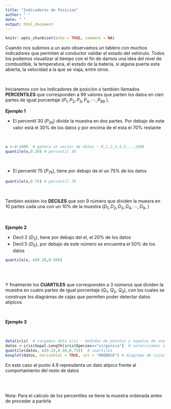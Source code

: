 ```yaml
---
title: "Indicadores de Posicion"
author: " "
date: " "
output: html_document
---
```


```r
knitr::opts_chunk$set(echo = TRUE, comment = NA)
```

Cuando nos subimos a un auto observamos un tablero con muchos indicadores que permiten al conductor validar el estado del vehículo. Todos los podemos visualizar al tiempo con el fin de darnos una idea del nivel de combustible, la temperatura, el estado de la batería, si alguna puerta esta abierta, la velocidad a la que se viaja, entre otros.

</br>

Iniciaremos con los indicadores de posición o tambien llamados **PERCENTILES** que corresponden a 99 valores que parten los datos en  cien partes de igual porcentaje  ($P_{1}, P_{2}, P_{3}, P_{4}, \cdots ,P_{99}$   ). 


**Ejemplo 1** 

+ El percentil 30 ($P_{30}$) divide la muestra en dos partes. Por debajo de este valor está el 30% de los datos y por encima de el esta el 70% restante

</br>

```r
x <-0:1000  # genera un vector de datos : 0,1,2,3,4,5,...1000
quantile(x,0.30) # percentil 30

```

</br>

+ El percentil 75 ($P_{75}$), tiene por debajo de el un 75% de los datos


```r
quantile(x,0.75) # percentil 70
```

</br>

Tambien existen los **DECILES** que son 9 número que dividen la muesra en 10 partes cada una con un 10% de la muestra ($D_{1}, D_{2}, D_{3}, D_{4}, \cdots , D_{9}$, )

</br>

**Ejemplo 2**

+ Decil 2 ($D_{2}$), tiene por debajo del el, el 20% de los datos
+ Decil 5 ($D_{5}$), por debajo de este número se encuentra el 50% de los datos

```r
quantile(x, c(0.20,0.50))
```


</br></br>

Y finalmente los **CUARTILES** que corresponden a 3 números que dividen la muestra en cuatro partes de igual porcentaje ($Q_{1}$, $Q_{2}$, $Q_{3}$), con los cuales se construye los diagrámas de cajas que permiten poder detectar datos atípicos

</br>

**Ejemplo 3**

</br>


```r
data(iris)  # cargamos data iris - medidas de petalos y sepalos de una flor
datos <-iris$Sepal.Length[iris$Species=="virginica"]  # seleccinamos la variabe Sepal.Length para la especie virginica
quantile(datos, c(0.25,0.50,0.75))  # cuartiles
boxplot(datos, horizontal = TRUE, col = "#0EB0C6") # diagrama de cajas
```

En este caso el punto 4.9 represdenta un dato atípico frente al comportamiento del resto de datos

</br></br>

Nota: Para el calculo de los percentiles se tiene la muestra ordenada antes de proceder a partirla 


